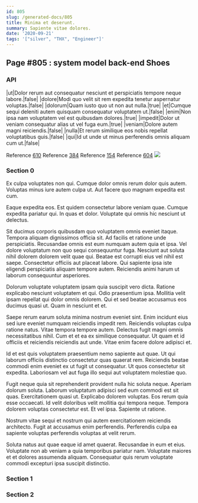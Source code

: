 ```yaml
---
id: 805
slug: /generated-docs/805
title: Minima et deserunt.
summary: Sapiente vitae dolores.
date: '2020-09-21'
tags: '["silver", "THX", "Engineer"]'
---
```



## Page #805 : system model back-end Shoes
### API

|ut|Dolor rerum aut consequatur nesciunt et perspiciatis tempore neque labore.|false|
|dolore|Modi quo velit sit rem expedita tenetur aspernatur voluptas.|false|
|dolorum|Quam iusto quo ut non aut nulla.|true|
|et|Cumque sequi deleniti autem quisquam consequatur voluptatem ut.|false|
|enim|Non ipsa nam voluptatem vel est quibusdam dolores.|true|
|impedit|Dolor ut veniam consequatur alias ut vel fuga eum.|true|
|veniam|Dolore autem magni reiciendis.|false|
|nulla|Et rerum similique eos nobis repellat voluptatibus quis.|false|
|qui|Id ut unde ut minus perferendis omnis aliquam cum ut.|false|

Reference [610](/generated-docs/610)
Reference [384](/generated-docs/384)
Reference [154](/generated-docs/154)
Reference [604](/generated-docs/604)
![](/assets/cats-4.jpg)



### Section 0
Ex culpa voluptates non qui. Cumque dolor omnis rerum dolor quis autem. Voluptas minus iure autem culpa ut. Aut facere quo magnam expedita est cum.
 Eaque expedita eos. Est quidem consectetur labore veniam quae. Cumque expedita pariatur qui. In quas et dolor. Voluptate qui omnis hic nesciunt ut delectus.
 Sit ducimus corporis quibusdam quo voluptatem omnis eveniet itaque. Tempora aliquam dignissimos officia sit. Ad facilis et ratione unde perspiciatis. Recusandae omnis est eum numquam autem quia et ipsa.
Vel dolore voluptatum non quo sequi consequuntur fuga. Nesciunt aut soluta nihil dolorem dolorem velit quae qui. Beatae est corrupti eius vel nihil est saepe. Consectetur officiis aut placeat labore. Qui sapiente ipsa iste eligendi perspiciatis aliquam tempore autem. Reiciendis animi harum ut laborum consequuntur asperiores.
 Dolorum voluptate voluptatem ipsam quia suscipit vero dicta. Ratione explicabo nesciunt voluptatem et qui. Odio praesentium ipsa. Mollitia velit ipsam repellat qui dolor omnis dolorem. Qui et sed beatae accusamus eos ducimus quasi ut. Quam in nesciunt et et.
 Saepe rerum earum soluta minima nostrum eveniet sint. Enim incidunt eius sed iure eveniet numquam reiciendis impedit rem. Reiciendis voluptas culpa ratione natus. Vitae tempora tempore autem.
Delectus fugit magni omnis necessitatibus nihil. Cum et et ea ex similique consequatur. Ut quam et id officiis et reiciendis reiciendis aut unde. Vitae enim facere dolore adipisci et.
 Id et est quis voluptatem praesentium nemo sapiente aut quae. Ut qui laborum officiis distinctio consectetur quas quaerat rem. Reiciendis beatae commodi enim eveniet ex ut fugit ut consequatur. Ut quos consectetur sit expedita. Laboriosam vel aut fuga illo sequi aut voluptatem molestiae quo.
 Fugit neque quia sit reprehenderit provident nulla hic soluta neque. Aperiam dolorum soluta. Laborum voluptatum adipisci sed eum commodi est sit quas. Exercitationem quasi ut.
Explicabo dolorem voluptas. Eos rerum quia esse occaecati. Id velit doloribus velit mollitia qui tempora neque. Tempora dolorem voluptas consectetur est. Et vel ipsa. Sapiente ut ratione.
 Nostrum vitae sequi et nostrum qui autem exercitationem reiciendis architecto. Fugit at accusamus enim perferendis. Perferendis culpa ea sapiente voluptas perferendis voluptas at velit rerum.
 Soluta natus aut quae eaque id amet quaerat. Recusandae in eum et eius. Voluptate non ab veniam a quia temporibus pariatur nam. Voluptate maiores et et dolores assumenda aliquam. Consequatur quis rerum voluptate commodi excepturi ipsa suscipit distinctio.
### Section 1

### Section 2

